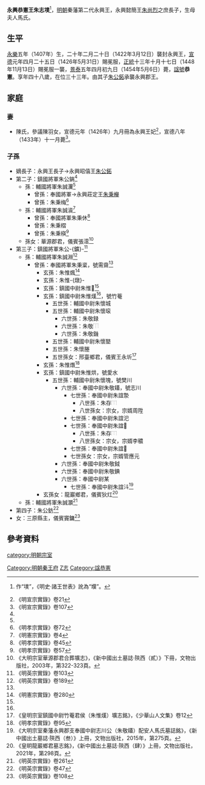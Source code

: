 {{CJK-New-Char|4921}}
{{東亞男性歷史人物
| 名稱=永興恭憲王朱志墣
| 身份=明朝宗室<br>秦藩永興王
| 姓=朱
| 名=志墣
| 字=
| 封爵=[[郡王|郡王]]
| 封號=永興王
| 封地=[[陝西等處承宣布政使司|陝西]][[西安府|西安府]]
| 乳名=
| 小字=
| 别號=
| 其他名號=
| 出生年=1407年
| 逝世年=1454年
| 諡號=恭憲
| 墳墓=
| 父親=永興懿簡王[[朱尚烈|朱尚烈]] 
| 生母=馬夫人
| 元配=
| 繼妃=
| 側室=
| 元配之父=參議陳羽
| 元配之母=
| 繼妃之父=
| 繼妃之母=
| 繼室之母=
| 嫡兄弟=
| 嫡姊妹=
| 庶兄弟=鎮國將軍朱志埁
| 庶姊妹=三原縣主
| 同胞兄弟=
| 同胞姊妹=
| 異母兄弟=
| 異母姊妹=
| 嫡子=永興昭僖王朱公鉐
| 嫡女=
| 庶子=鎮國將軍朱公䤡、鎮國將軍朱公鑛、朱公鈁
| 庶女=
| 注釋=
|}}

'''永興恭憲王朱志墣'''<ref>{{cite web|publisher=|author1=|title=明永興懿簡王朱尚烈妻馬氏墓誌|url=http://csid.zju.edu.cn/tomb/stone/detail?id=40288b956d7bc94a016d8127d4a50006&rubbingId=40288b956d7bc94a016d8127d4ae0007|access-date=2020-07-01|archive-date=2020-07-01|archive-url=https://web.archive.org/web/20200701221759/http://csid.zju.edu.cn/tomb/stone/detail?id=40288b956d7bc94a016d8127d4a50006&rubbingId=40288b956d7bc94a016d8127d4ae0007|dead-url=no}}作“墣”，《明史·諸王世表》訛為“㙸”。</ref>{{BD|1407年||1454年|catIdx=Z朱}}，[[明朝|明朝]]秦藩第二代永興王，永興懿簡王[[朱尚烈|朱尚烈]]之庶長子，生母夫人馬氏。

== 生平 ==
[[永乐_(明朝)|永樂]]五年（1407年）生，二十年二月二十日（1422年3月12日）襲封永興王，[[宣德|宣德]]元年四月二十五日（1426年5月31日）賜冕服，[[正统_(年号)|正統]]十三年十月十七日（1448年11月13日）賜冕服一襲，[[景泰_(年号)|景泰]]五年四月初九日（1454年5月6日）薨，[[諡號|諡號]]'''恭憲'''。享年四十八歲，在位三十三年。由其子[[朱公鉐|朱公鉐]]承襲永興郡王。

== 家庭 ==
=== 妻 ===
*陳氏，參議陳羽女，宣德元年（1426年）九月冊為永興王妃<ref>《明宣宗實錄》卷21</ref>，宣德八年（1433年）十一月薨<ref>《明宣宗實錄》卷107</ref>。

=== 子孫 ===
*嫡長子：永興王長子→永興昭僖王[[朱公鉐|朱公鉐]]
*第二子：鎮國將軍朱公䤡<ref name=x103/>
**孫：輔國將軍朱誠瀷<ref name=x4/>
***曾孫：奉國將軍→永興莊定王[[朱秉櫸|朱秉櫸]]
***曾孫：朱秉梅<ref>《明孝宗實錄》卷72</ref>
**孫：輔國將軍朱誠澬<ref name=x4>《明憲宗實錄》卷4</ref>
***曾孫：奉國將軍朱秉休<ref name=x45>《明孝宗實錄》卷45</ref>
***曾孫：朱秉槢
***曾孫：朱秉楧<ref name=x57>《明孝宗實錄》卷57</ref>
**孫女：華源郡君，儀賓張澐<ref>《大明宗室華源郡君合葬壙志》，《新中國出土墓誌·陝西（貳）》下冊，文物出版社，2003年，第322-323頁。</ref>
*第三子：鎮國將軍朱公-{鑛}-<ref name=x103>《明英宗實錄》卷103</ref>
**孫：輔國將軍朱誠淵<ref>《明英宗實錄》卷189</ref>
***曾孫：奉國將軍朱秉楶，號需齋<ref name=jh/>
****玄孫：朱惟煈<ref>《明憲宗實錄》卷280</ref>
****玄孫：朱惟-{燉}-
****玄孫：鎮國中尉朱惟𤓭<ref name=x45/>
****玄孫：鎮國中尉朱惟熯<ref name=x57/>，號竹菴
*****五世孫：輔國中尉朱懷城
*****五世孫：輔國中尉朱懷㙥
******六世孫：朱敬録
******六世孫：朱敬[[File:⿰金苪.svg|16px]]
******六世孫：朱敬鐖
*****五世孫：輔國中尉朱懷𡍶
*****五世孫：朱懷塍
*****五世孫女：邢臺鄉君，儀賓王永圻<ref>《皇明宗室鎮國中尉竹菴君侯（朱惟熯）壙志銘》，《少華山人文集》卷12</ref>
****玄孫：朱惟熸<ref>《明孝宗實錄》卷95</ref>
****玄孫：鎮國中尉朱惟烘，號愛水
*****五世孫：輔國中尉朱懷塊，號樊川
******六世孫：奉國中尉朱敬鑉，號志川
*******七世孫：奉國中尉朱誼漐
********八世孫：朱存[[File:⿰木⿸厂幸.png|15px]]
********八世孫女：宗女，宗婿周陞
*******七世孫：奉國中尉朱誼汜
*******七世孫：奉國中尉朱誼𣲴
********八世孫：朱存[[File:⿰禾券.png|15px]]
********八世孫女：宗女，宗婿李穠
*******七世孫：奉國中尉朱誼𤂶
*******七世孫女：宗女，宗婿管應元
******六世孫：奉國中尉朱敬鉞
******六世孫：奉國中尉朱敬錪
******六世孫：奉國中尉某
*******七世孫：奉國中尉朱誼㳆<ref name=jh>《大明宗室秦藩永興郡支奉國中尉志川公（朱敬鑉）配安人馬氏墓誌銘》，《新中國出土墓誌·陝西（叁）》上冊，文物出版社，2015年，第275頁。</ref>
****玄孫女：龍巖鄉君，儀賓狄灴<ref>《皇眀龍巖鄉君墓志銘》，《新中國出土墓誌·陝西（肆）》上冊，文物出版社，2021年，第298頁。</ref>
**孫：輔國將軍朱誠灝<ref>《明英宗實錄》卷261</ref>
*第四子：朱公鈁<ref>《明英宗實錄》卷47</ref>
*女：三原縣主，儀賓竇鏞<ref>《明英宗實錄》卷108</ref>

== 參考資料 ==
{{reflist|3}}

{{s-start}}
{{s-before|父懿簡王[[朱尚烈|朱尚烈]]}}
{{s-ttl|title=[[明朝藩王列表_(秦王系)#永興國|明永興國國王]]|years=1422年－1454年}}
{{s-aft|after=子昭僖王[[朱公鉐|朱公鉐]]}}
{{end}}
[[category:明朝宗室|category:明朝宗室]]
[[Category:明朝秦王府|Category:明朝秦王府]]
[[Category:朱姓|Z志]]
[[Category:諡恭憲|Category:諡恭憲]]